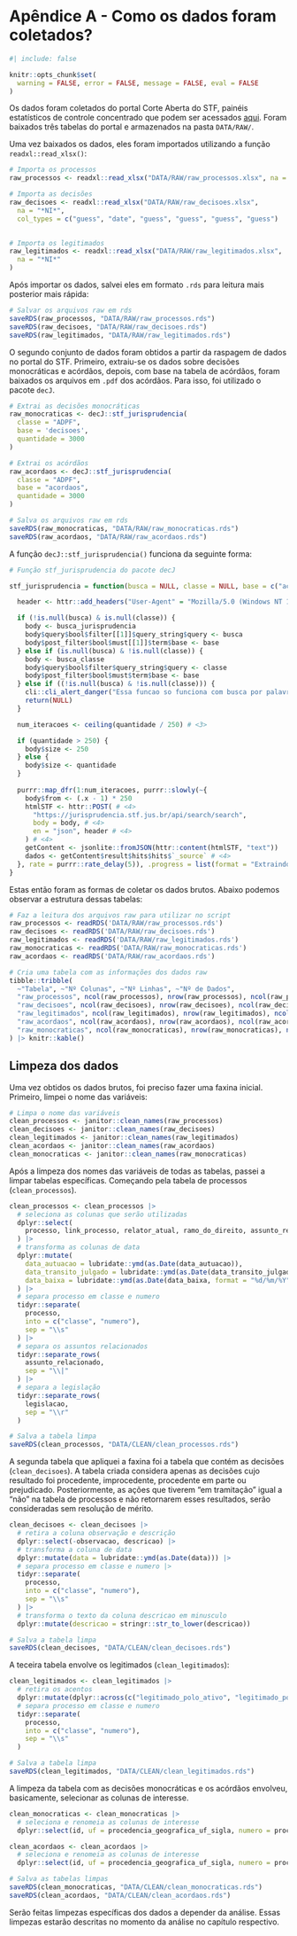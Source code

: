 # Apêndice A - Como os dados foram coletados? {#sec-apendice-a}

```r
#| include: false

knitr::opts_chunk$set(
  warning = FALSE, error = FALSE, message = FALSE, eval = FALSE
)
```

Os dados foram coletados do portal Corte Aberta do STF, painéis estatísticos de controle concentrado que podem ser acessados [aqui](https://transparencia.stf.jus.br/extensions/controle_concentrado/controle_concentrado.html). Foram baixados três tabelas do portal e armazenados na pasta `DATA/RAW/`.

Uma vez baixados os dados, eles foram importados utilizando a função `readxl::read_xlsx()`:

```r
# Importa os processos
raw_processos <- readxl::read_xlsx("DATA/RAW/raw_processos.xlsx", na = "*NI*")

# Importa as decisões
raw_decisoes <- readxl::read_xlsx("DATA/RAW/raw_decisoes.xlsx",
  na = "*NI*",
  col_types = c("guess", "date", "guess", "guess", "guess", "guess")
  

# Importa os legitimados
raw_legitimados <- readxl::read_xlsx("DATA/RAW/raw_legitimados.xlsx",
  na = "*NI*"
)
```

Após importar os dados, salvei eles em formato `.rds` para leitura mais posterior mais rápida:

```r
# Salvar os arquivos raw em rds
saveRDS(raw_processos, "DATA/RAW/raw_processos.rds")
saveRDS(raw_decisoes, "DATA/RAW/raw_decisoes.rds")
saveRDS(raw_legitimados, "DATA/RAW/raw_legitimados.rds")
```

O segundo conjunto de dados foram obtidos a partir da raspagem de dados no portal do STF. Primeiro, extraiu-se os dados sobre decisões monocráticas e acórdãos, depois, com base na tabela de acórdãos, foram baixados os arquivos em `.pdf` dos acórdãos. Para isso, foi utilizado o pacote `decJ`.

```r
# Extrai as decisões monocráticas
raw_monocraticas <- decJ::stf_jurisprudencia(
  classe = "ADPF",
  base = 'decisoes',
  quantidade = 3000
)

# Extrai os acórdãos
raw_acordaos <- decJ::stf_jurisprudencia(
  classe = "ADPF",
  base = "acordaos",
  quantidade = 3000
)

# Salva os arquivos raw em rds
saveRDS(raw_monocraticas, "DATA/RAW/raw_monocraticas.rds")
saveRDS(raw_acordaos, "DATA/RAW/raw_acordaos.rds")
```

A função `decJ::stf_jurisprudencia()` funciona da seguinte forma:

```r
# Função stf_jurisprudencia do pacote decJ

stf_jurisprudencia = function(busca = NULL, classe = NULL, base = c("acordaos", "decisoes"), quantidade = 25){

  header <- httr::add_headers("User-Agent" = "Mozilla/5.0 (Windows NT 10.0; Win64; x64) AppleWebKit/537.36 (KHTML, like Gecko) Chrome/114.0.0.0 Safari/537.36 Edg/114.0.1823.51")

  if (!is.null(busca) & is.null(classe)) { 
    body <- busca_jurisprudencia 
    body$query$bool$filter[[1]]$query_string$query <- busca
    body$post_filter$bool$must[[1]]$term$base <- base 
  } else if (is.null(busca) & !is.null(classe)) { 
    body <- busca_classe 
    body$query$bool$filter$query_string$query <- classe 
    body$post_filter$bool$must$term$base <- base 
  } else if ((!is.null(busca) & !is.null(classe))) { 
    cli::cli_alert_danger("Essa funcao so funciona com busca por palavras chaves OU por classe. Ainda estamos desenvolvendo uma forma de trabalhar com as duas buscas juntas.")
    return(NULL) 
  }

  num_iteracoes <- ceiling(quantidade / 250) # <3>

  if (quantidade > 250) {
    body$size <- 250
  } else {
    body$size <- quantidade
  }
 
  purrr::map_dfr(1:num_iteracoes, purrr::slowly(~{ 
    body$from <- (.x - 1) * 250
    htmlSTF <- httr::POST( # <4>
      "https://jurisprudencia.stf.jus.br/api/search/search",
      body = body, # <4>
      en = "json", header # <4>
    ) # <4>
    getContent <- jsonlite::fromJSON(httr::content(htmlSTF, "text"))
    dados <- getContent$result$hits$hits$`_source` # <4>
  }, rate = purrr::rate_delay(5)), .progress = list(format = "Extraindo {cli::pb_bar} {cli::pb_elapsed}")) 
}
```

Estas então foram as formas de coletar os dados brutos. Abaixo podemos observar a estrutura dessas tabelas:

```r
# Faz a leitura dos arquivos raw para utilizar no script
raw_processos <- readRDS('DATA/RAW/raw_processos.rds')
raw_decisoes <- readRDS('DATA/RAW/raw_decisoes.rds')
raw_legitimados <- readRDS('DATA/RAW/raw_legitimados.rds')
raw_monocraticas <- readRDS('DATA/RAW/raw_monocraticas.rds')
raw_acordaos <- readRDS('DATA/RAW/raw_acordaos.rds')
```

```r
# Cria uma tabela com as informações dos dados raw
tibble::tribble(
  ~"Tabela", ~"Nº Colunas", ~"Nº Linhas", ~"Nº de Dados",
  "raw_processos", ncol(raw_processos), nrow(raw_processos), ncol(raw_processos) * nrow(raw_processos),
  "raw_decisoes", ncol(raw_decisoes), nrow(raw_decisoes), ncol(raw_decisoes) * nrow(raw_decisoes),
  "raw_legitimados", ncol(raw_legitimados), nrow(raw_legitimados), ncol(raw_legitimados) * nrow(raw_legitimados),
  "raw_acordaos", ncol(raw_acordaos), nrow(raw_acordaos), ncol(raw_acordaos) * nrow(raw_acordaos),
  "raw_monocraticas", ncol(raw_monocraticas), nrow(raw_monocraticas), ncol(raw_monocraticas) * nrow(raw_monocraticas)
) |> knitr::kable()
```

## Limpeza dos dados

Uma vez obtidos os dados brutos, foi preciso fazer uma faxina inicial. Primeiro, limpei o nome das variáveis:

```r
# Limpa o nome das variáveis
clean_processos <- janitor::clean_names(raw_processos)
clean_decisoes <- janitor::clean_names(raw_decisoes)
clean_legitimados <- janitor::clean_names(raw_legitimados)
clean_acordaos <- janitor::clean_names(raw_acordaos)
clean_monocraticas <- janitor::clean_names(raw_monocraticas)
```

Após a limpeza dos nomes das variáveis de todas as tabelas, passei a limpar tabelas específicas. Começando pela tabela de processos (`clean_processos`).

```r
clean_processos <- clean_processos |>
  # seleciona as colunas que serão utilizadas
  dplyr::select(
    processo, link_processo, relator_atual, ramo_do_direito, assunto_relacionado, data_autuacao, data_transito_julgado, data_baixa, em_tramitacao, tem_rito_art_12, legislacao
  ) |>
  # transforma as colunas de data 
  dplyr::mutate(
    data_autuacao = lubridate::ymd(as.Date(data_autuacao)),
    data_transito_julgado = lubridate::ymd(as.Date(data_transito_julgado)),
    data_baixa = lubridate::ymd(as.Date(data_baixa, format = "%d/%m/%Y"))
  ) |>
  # separa processo em classe e numero
  tidyr::separate(
    processo,
    into = c("classe", "numero"),
    sep = "\\s"
  ) |>
  # separa os assuntos relacionados
  tidyr::separate_rows(
    assunto_relacionado,
    sep = "\\|"
  ) |>
  # separa a legislação
  tidyr::separate_rows(
    legislacao,
    sep = "\\r"
  )

# Salva a tabela limpa
saveRDS(clean_processos, "DATA/CLEAN/clean_processos.rds")
```

A segunda tabela que apliquei a faxina foi a tabela que contém as decisões (`clean_decisoes`). A tabela criada considera apenas as decisões cujo resultado foi procedente, improcedente, procedente em parte ou prejudicado. Posteriormente, as ações que tiverem "em tramitação" igual a "não" na tabela de processos e não retornarem esses resultados, serão consideradas sem resolução de mérito.

```r
clean_decisoes <- clean_decisoes |>
  # retira a coluna observação e descrição
  dplyr::select(-observacao, descricao) |>
  # transforma a coluna de data 
  dplyr::mutate(data = lubridate::ymd(as.Date(data))) |>
  # separa processo em classe e numero |>
  tidyr::separate(
    processo,
    into = c("classe", "numero"),
    sep = "\\s"
  ) |>
  # transforma o texto da coluna descricao em minusculo
  dplyr::mutate(descricao = stringr::str_to_lower(descricao))

# Salva a tabela limpa
saveRDS(clean_decisoes, "DATA/CLEAN/clean_decisoes.rds")
```

A teceira tabela envolve os legitimados (`clean_legitimados`):

```r
clean_legitimados <- clean_legitimados |>
  # retira os acentos
  dplyr::mutate(dplyr::across(c("legitimado_polo_ativo", "legitimado_polo_passivo"), decJ::utilitario_remover_acentos)) |>
  # separa processo em classe e numero
  tidyr::separate(
    processo,
    into = c("classe", "numero"),
    sep = "\\s"
  )

# Salva a tabela limpa
saveRDS(clean_legitimados, "DATA/CLEAN/clean_legitimados.rds")
```

A limpeza da tabela com as decisões monocráticas e os acórdãos envolveu, basicamente, selecionar as colunas de interesse.

```r
clean_monocraticas <- clean_monocraticas |>
  # seleciona e renomeia as colunas de interesse
  dplyr::select(id, uf = procedencia_geografica_uf_sigla, numero = processo_numero, data = julgamento_data, texto = decisao_texto)

clean_acordaos <- clean_acordaos |>
  # seleciona e renomeia as colunas de interesse
  dplyr::select(id, uf = procedencia_geografica_uf_sigla, numero = processo_numero, data = julgamento_data, texto = ementa_texto, url = inteiro_teor_url)

# Salva as tabelas limpas
saveRDS(clean_monocraticas, "DATA/CLEAN/clean_monocraticas.rds")
saveRDS(clean_acordaos, "DATA/CLEAN/clean_acordaos.rds")
```

Serão feitas limpezas específicas dos dados a depender da análise. Essas limpezas estarão descritas no momento da análise no capítulo respectivo.